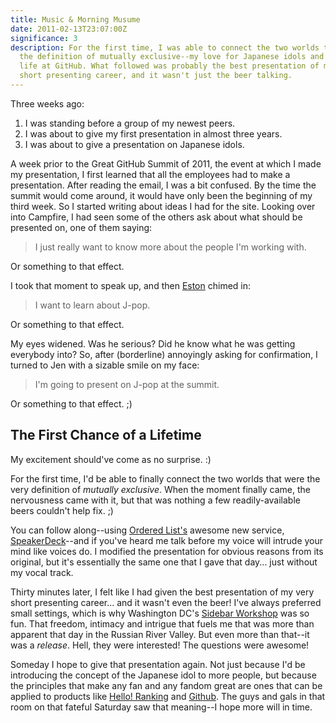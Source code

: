 ```yaml
---
title: Music & Morning Musume
date: 2011-02-13T23:07:00Z
significance: 3
description: For the first time, I was able to connect the two worlds that were
  the definition of mutually exclusive--my love for Japanese idols and my new
  life at GitHub. What followed was probably the best presentation of my very
  short presenting career, and it wasn't just the beer talking.
---
```


Three weeks ago:

1. I was standing before a group of my newest peers.
2. I was about to give my first presentation in almost three years.
3. I was about to give a presentation on Japanese idols.

A week prior to the Great GitHub Summit of 2011, the event at which I made my presentation, I first learned that all the employees had to make a presentation. After reading the email, I was a bit confused. By the time the summit would come around, it would have only been the beginning of my third week. So I started writing about ideas I had for the site. Looking over into Campfire, I had seen some of the others ask about what should be presented on, one of them saying:

> I just really want to know more about the people I'm working with.

Or something to that effect.

I took that moment to speak up, and then [Eston][1] chimed in:

> I want to learn about J-pop.

Or something to that effect.

My eyes widened. Was he serious? Did he know what he was getting everybody into? So, after (borderline) annoyingly asking for confirmation, I turned to Jen with a sizable smile on my face:

> I'm going to present on J-pop at the summit.

Or something to that effect. ;)

## The First Chance of a Lifetime

My excitement should've come as no surprise. :)

For the first time, I'd be able to finally connect the two worlds that were the very definition of _mutually exclusive_. When the moment finally came, the nervousness came with it, but that was nothing a few readily-available beers couldn't help fix. ;)

You can follow along--using [Ordered List's][2] awesome new service, [SpeakerDeck][3]--and if you've heard me talk before my voice will intrude your mind like voices do. I modified the presentation for obvious reasons from its original, but it's essentially the same one that I gave that day... just without my vocal track.

<script src="http://speakerdeck.com/embed/4d58ce975753086fb100003e.js?size=preview"></script>

Thirty minutes later, I felt like I had given the best presentation of my very short presenting career... and it wasn't even the beer! I've always preferred small settings, which is why Washington DC's [Sidebar Workshop][4] was so fun. That freedom, intimacy and intrigue that fuels me that was more than apparent that day in the Russian River Valley. But even more than that--it was a _release_. Hell, they were interested! The questions were awesome!

Someday I hope to give that presentation again. Not just because I'd be introducing the concept of the Japanese idol to more people, but because the principles that make any fan and any fandom great are ones that can be applied to products like [Hello! Ranking][5] and [Github][6]. The guys and gals in that room on that fateful Saturday saw that meaning--I hope more will in time.

[1]: http://github.com/eston/
[2]: http://orderedlist.com/
[3]: http://speakerdeck.com/
[4]: http://sidebarworkshops.com/
[5]: http://hello-ranking.com/
[6]: http://github.com/
